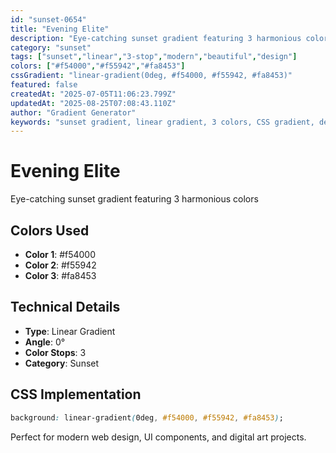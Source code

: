 ```yaml
---
id: "sunset-0654"
title: "Evening Elite"
description: "Eye-catching sunset gradient featuring 3 harmonious colors"
category: "sunset"
tags: ["sunset","linear","3-stop","modern","beautiful","design"]
colors: ["#f54000","#f55942","#fa8453"]
cssGradient: "linear-gradient(0deg, #f54000, #f55942, #fa8453)"
featured: false
createdAt: "2025-07-05T11:06:23.799Z"
updatedAt: "2025-08-25T07:08:43.110Z"
author: "Gradient Generator"
keywords: "sunset gradient, linear gradient, 3 colors, CSS gradient, design, #f54000, #f55942, #fa8453"
---
```


# Evening Elite

Eye-catching sunset gradient featuring 3 harmonious colors

## Colors Used
- **Color 1**: #f54000
- **Color 2**: #f55942
- **Color 3**: #fa8453

## Technical Details
- **Type**: Linear Gradient
- **Angle**: 0°
- **Color Stops**: 3
- **Category**: Sunset

## CSS Implementation
```css
background: linear-gradient(0deg, #f54000, #f55942, #fa8453);
```

Perfect for modern web design, UI components, and digital art projects.
